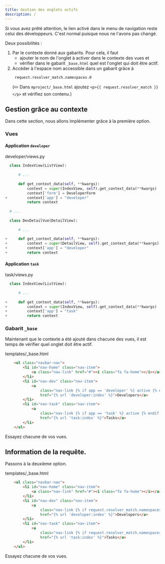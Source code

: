 ```yaml
---
title: Gestion des onglets actifs
description: /
---
```


Si vous avez prêté attention, le lien activé dans le menu de navigation reste celui des développeurs. C'est normal puisque nous ne l'avons pas changé.

Deux possibilités :

1. Par le contexte donné aux gabarits. Pour cela, il faut
   * ajouter le nom de l'onglet à activer dans le contexte des vues et
   * vérifier dans le gabarit `_base.html` quel est l'onglet qui doit être actif.
1. Accéder à l'espace nom accessible dans un gabarit grâce à 
   ```
    request.resolver_match.namespaces.0
   ```
   (✏️ Dans `mproject/_base.html` ajoutez `<p>{{ request.resolver_match }}</p>` et vérifiez son contenu.)

## Gestion grâce au contexte

Dans cette section, nous allons implémenter grâce à la première option.

### Vues

#### Application `developer`

<div class="path">developer/views.py</div>

``` python
  class IndexView(ListView): 
  
      # ...
  
      def get_context_data(self, **kwargs):
          context = super(IndexView, self).get_context_data(**kwargs)
          context['form'] = DeveloperForm      
+         context['app'] = "developer"
          return context 
  
  # ...
  
  class DevDetailVue(DetailView):
      
      # ...
  
+     def get_context_data(self, **kwargs): 
+         context = super(DetailView, self).get_context_data(**kwargs)
+         context['app'] = "developer"
+         return context 
```

#### Application `task`

<div class="path">task/views.py</div>

``` python
  class IndexView(ListView):
  
      # ...
  
+     def get_context_data(self, **kwargs): 
+         context = super(IndexView, self).get_context_data(**kwargs)
+         context['app'] = "task"
+         return context 
```

### Gabarit `_base`

Maintenant que le contexte a été ajouté dans chacune des vues, il est temps de vérifier quel onglet doit être actif.

<div class="path">templates/_base.html</div>

``` html
    <ul class="navbar-nav">
        <li id="nav-home" class="nav-item">
            <a class="nav-link" href="#"><i class="fa fa-home"></i></a>
        </li>
        <li id="nav-dev" class="nav-item">
            <a                                                                      👈 update
                class="nav-link {% if app == 'developer' %} active {% endif %}"     👈 update
                href="{% url 'developer:index' %}">Developers</a>                   👈 update
        </li>
        <li id="nav-task" class="nav-item">
            <a                                                                      👈 update
                class="nav-link {% if app == 'task' %} active {% endif %}"          👈 update
                href="{% url 'task:index' %}">Tasks</a>                             👈 update
        </li>
    </ul>
```

Essayez chacune de vos vues.

## Information de la requête.

Passons à la deuxième option.

<div class="path">templates/_base.html</div>

``` html
    <ul class="navbar-nav">
        <li id="nav-home" class="nav-item">
            <a class="nav-link" href="#"><i class="fa fa-home"></i></a>
        </li>
        <li id="nav-dev" class="nav-item">
            <a                                                                                                      👈 update
                class="nav-link {% if request.resolver_match.namespaces.0 == 'developers' %} active {% endif %}"    👈 update
                href="{% url 'developer:index' %}">Developers</a>                                                   👈 update
        </li>
        <li id="nav-task" class="nav-item">
            <a                                                                                                      👈 update
                class="nav-link {% if request.resolver_match.namespaces.0 == 'tasks' %} active {% endif %}"         👈 update
                href="{% url 'task:index' %}">Tasks</a>                                                             👈 update
        </li>
    </ul>
```

Essayez chacune de vos vues.